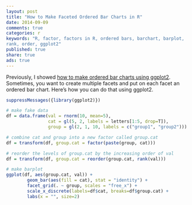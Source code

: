 ```yaml
---
layout: post
title: "How to Make Faceted Ordered Bar Charts in R"
date: 2014-09-09 
comments: true
categories: r
keywords: "R, factor, factors in R, ordered bars, barchart, barplot,
rank, order, ggplot2"
published: true
share: true
ads: true
---
```


Previously, I showed [how to make ordered bar charts using ggplot2](http://masterr.org/r/how-to-work-with-factors-in-r/). Sometimes, you want to create multiple facets and put on each facet an ordered bar chart. Here's how you can do that using ggplot2.
```r
suppressMessages({library(ggplot2)})

# make fake data
df = data.frame(val = rnorm(10, mean=5),
                cat = gl(5, 2, labels = letters[1:5, drop=T]),
                group = gl(2, 1, 10, labels = c("group1", "group2")))

# combine cat and group into a new factor called group.cat
df = transform(df, group.cat = factor(paste(group, cat)))

# reorder the levels of group.cat by the increasing order of val
df = transform(df, group.cat = reorder(group.cat, rank(val)))

# make barplot
ggplot(df, aes(group.cat, val)) +
        geom_bar(aes(fill = cat), stat = "identity") +
        facet_grid(. ~ group, scales = "free_x") +
        scale_x_discrete(labels=df$cat, breaks=df$group.cat) + 
        labs(x = "", size=2)
```
